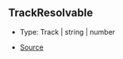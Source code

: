 ## TrackResolvable

- Type: Track \| string \| number

- [Source](https://github.com/Androz2091/discord-player/blob/e5339f1/packages/discord-player/src/Structures/Track.ts#L8)